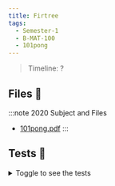 ```yaml
---
title: Firtree
tags:
  - Semester-1
  - B-MAT-100
  - 101pong
---
```

> Timeline: ?


## Files 📂

:::note 2020 Subject and Files
- [101pong.pdf](https://github.com/Studio-17/Epitech-Subjects/raw/main/Semester-1/B-MAT-100/101pong/101pong.pdf)
:::

## Tests 🤖
<details>
  <summary>Toggle to see the tests</summary>
  <div>
Yo
  </div>
</details>

